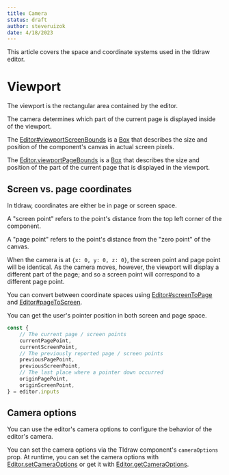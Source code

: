 ```yaml
---
title: Camera
status: draft
author: steveruizok
date: 4/18/2023
---
```


This article covers the space and coordinate systems used in the tldraw editor.

# Viewport

The viewport is the rectangular area contained by the editor.

The camera determines which part of the current page is displayed inside of the viewport.

The [Editor#viewportScreenBounds](?) is a [Box](?) that describes the size and position of the component's canvas in actual screen pixels.

The [Editor.viewportPageBounds](?) is a [Box](?) that describes the size and position of the part of the current page that is displayed in the viewport.

## Screen vs. page coordinates

In tldraw, coordinates are either be in page or screen space.

A "screen point" refers to the point's distance from the top left corner of the component.

A "page point" refers to the point's distance from the "zero point" of the canvas.

When the camera is at `{x: 0, y: 0, z: 0}`, the screen point and page point will be identical. As the camera moves, however, the viewport will display a different part of the page; and so a screen point will correspond to a different page point.

You can convert between coordinate spaces using [Editor#screenToPage](?) and [Editor#pageToScreen](?).

You can get the user's pointer position in both screen and page space.

```ts
const {
	// The current page / screen points
	currentPagePoint,
	currentScreenPoint,
	// The previously reported page / screen points
	previousPagePoint,
	previousScreenPoint,
	// The last place where a pointer down occurred
	originPagePoint,
	originScreenPoint,
} = editor.inputs
```

## Camera options

You can use the editor's camera options to configure the behavior of the editor's camera.

You can set the camera options via the Tldraw component's `cameraOptions` prop. At runtime, you can set the camera options with [Editor.setCameraOptions](?) or get it with [Editor.getCameraOptions](?).

